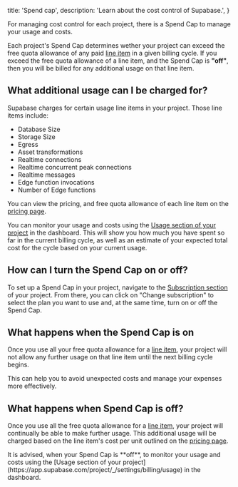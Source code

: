
  title: 'Spend cap',
  description: 'Learn about the cost control of Supabase.',
}

For managing cost control for each project, there is a Spend Cap to manage your usage and costs.

Each project's Spend Cap determines wether your project can exceed the free quota allowance of any paid [line item](#what-can-i-be-charged-for) in a given billing cycle.
If you exceed the free quota allowance of a line item, and the Spend Cap is **"off"**, then you will be billed for any additional usage on that line item.

## What additional usage can I be charged for?

Supabase charges for certain usage line items in your project. Those line items include:

- Database Size
- Storage Size
- Egress
- Asset transformations
- Realtime connections
- Realtime concurrent peak connections
- Realtime messages
- Edge function invocations
- Number of Edge functions

You can view the pricing, and free quota allowance of each line item on the [pricing page](/pricing).

You can monitor your usage and costs using the [Usage section of your project](https://app.supabase.com/project/_/settings/billing/usage) in the dashboard.
This will show you how much you have spent so far in the current billing cycle, as well as an estimate of your expected total cost for the cycle based on your current usage.

## How can I turn the Spend Cap on or off?

To set up a Spend Cap in your project, navigate to the [Subscription section](https://app.supabase.com/project/_/settings/billing/subscription) of your project.
From there, you can click on "Change subscription" to select the plan you want to use and, at the same time, turn on or off the Spend Cap.

## What happens when the Spend Cap is on

Once you use all your free quota allowance for a [line item](#what-can-i-be-charged-for), your project will not allow any further usage on that line item until the next billing cycle begins.

This can help you to avoid unexpected costs and manage your expenses more effectively.

## What happens when Spend Cap is off?

Once you use all the free quota allowance for a [line item](#what-can-i-be-charged-for), your project will continually be able to make further usage.
This additional usage will be charged based on the line item's cost per unit outlined on the [pricing page](/pricing).

<Admonition type="note">
  It is advised, when your Spend Cap is **off**, to monitor your usage and costs using the [Usage
  section of your project](https://app.supabase.com/project/_/settings/billing/usage) in the
  dashboard.
</Admonition>


